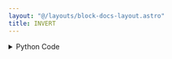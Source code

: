 ```yaml
---
layout: "@/layouts/block-docs-layout.astro"
title: INVERT
---
```



<PythonDocsDisplay docstring={docstring} />
<AppDisplay app={app} />

<details>
<summary>Python Code</summary>
```python
import numpy as np
from flojoy import flojoy, OrderedPair, Matrix


@flojoy
def INVERT(default: OrderedPair | Matrix, rcond: float = 1.0) -> OrderedPair | Matrix:
    """The INVERT node takes two inputs, one matrix and one rcond if not a square matrix, then inverts them (or pseudo invert) and returns the result.

    If the entered value is a list of scalar, it returns the multiplciative inverse 1/x for each element of the list.

    Inputs
    ------
    default : OrderedPair|Matrix
        The matrix or list of scalar to which we apply the invert.

    Parameters
    ----------
    rcond : float
        Set the rcond used to change small singular values to 0 for a more accurate result when calculating the pseuso-inverse of the matrix.

    Returns
    -------
    OrderedPair|Matrix
        OrderedPair if the default input is an OrderedPair.
        x: the y input list of values.
        y: the list of inverse value of the y input.

        Matrix if the default input is a Matrix.
        m: the inverse matrix of the input.
    """

    a = np.eye(3)
    b: float = rcond

    if isinstance(
        default, OrderedPair
    ):  # v[0] is a DataContainer object with type attribute
        a = default.y  # scalar valued
        return OrderedPair(x=a, y=1 / a)
    elif isinstance(default, Matrix):
        a = default.m
        if not a.shape[0] == a.shape[1]:
            assert (
                type(b) == float
            ), "Need scalar value to compare SVDs for pseudoinversion"
            retval = np.linalg.pinv(a, rcond=b, hermitian=False)
        else:
            try:
                retval = np.linalg.inv(a)
            except np.linalg.LinAlgError:
                raise ValueError("Inversion failed! Singular matrix returned...")
        return Matrix(m=retval)

```
[Find this Flojoy Block on GitHub](https://github.com/flojoy-ai/blocks/blob/main/blocks/TRANSFORMERS/MATRIX_MANIPULATION/INVERT/INVERT.py)
</details>


## Example
